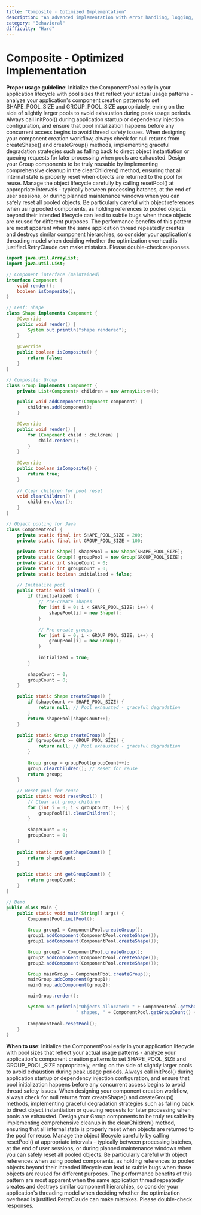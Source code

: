 ```yaml
---
title: "Composite - Optimized Implementation"
description: "An advanced implementation with error handling, logging, and performance optimizations."
category: "Behavioral"
difficulty: "Hard"
---
```


# Composite - Optimized Implementation

**Proper usage guideline**: Initialize the ComponentPool early in your application lifecycle with pool sizes that reflect your actual usage patterns - analyze your application's component creation patterns to set SHAPE_POOL_SIZE and GROUP_POOL_SIZE appropriately, erring on the side of slightly larger pools to avoid exhaustion during peak usage periods. Always call initPool() during application startup or dependency injection configuration, and ensure that pool initialization happens before any concurrent access begins to avoid thread safety issues. When designing your component creation workflow, always check for null returns from createShape() and createGroup() methods, implementing graceful degradation strategies such as falling back to direct object instantiation or queuing requests for later processing when pools are exhausted. Design your Group components to be truly reusable by implementing comprehensive cleanup in the clearChildren() method, ensuring that all internal state is properly reset when objects are returned to the pool for reuse. Manage the object lifecycle carefully by calling resetPool() at appropriate intervals - typically between processing batches, at the end of user sessions, or during planned maintenance windows when you can safely reset all pooled objects. Be particularly careful with object references when using pooled components, as holding references to pooled objects beyond their intended lifecycle can lead to subtle bugs when those objects are reused for different purposes. The performance benefits of this pattern are most apparent when the same application thread repeatedly creates and destroys similar component hierarchies, so consider your application's threading model when deciding whether the optimization overhead is justified.RetryClaude can make mistakes. Please double-check responses.

```java
import java.util.ArrayList;
import java.util.List;

// Component interface (maintained)
interface Component {
    void render();
    boolean isComposite();
}

// Leaf: Shape
class Shape implements Component {
    @Override
    public void render() {
        System.out.println("shape rendered");
    }
    
    @Override
    public boolean isComposite() {
        return false;
    }
}

// Composite: Group
class Group implements Component {
    private List<Component> children = new ArrayList<>();

    public void addComponent(Component component) {
        children.add(component);
    }

    @Override
    public void render() {
        for (Component child : children) {
            child.render();
        }
    }
    
    @Override
    public boolean isComposite() {
        return true;
    }
    
    // Clear children for pool reset
    void clearChildren() {
        children.clear();
    }
}

// Object pooling for Java
class ComponentPool {
    private static final int SHAPE_POOL_SIZE = 200;
    private static final int GROUP_POOL_SIZE = 100;
    
    private static Shape[] shapePool = new Shape[SHAPE_POOL_SIZE];
    private static Group[] groupPool = new Group[GROUP_POOL_SIZE];
    private static int shapeCount = 0;
    private static int groupCount = 0;
    private static boolean initialized = false;

    // Initialize pool
    public static void initPool() {
        if (!initialized) {
            // Pre-create shapes
            for (int i = 0; i < SHAPE_POOL_SIZE; i++) {
                shapePool[i] = new Shape();
            }
            
            // Pre-create groups
            for (int i = 0; i < GROUP_POOL_SIZE; i++) {
                groupPool[i] = new Group();
            }
            
            initialized = true;
        }
        
        shapeCount = 0;
        groupCount = 0;
    }

    public static Shape createShape() {
        if (shapeCount >= SHAPE_POOL_SIZE) {
            return null; // Pool exhausted - graceful degradation
        }
        return shapePool[shapeCount++];
    }

    public static Group createGroup() {
        if (groupCount >= GROUP_POOL_SIZE) {
            return null; // Pool exhausted - graceful degradation
        }
        
        Group group = groupPool[groupCount++];
        group.clearChildren(); // Reset for reuse
        return group;
    }
    
    // Reset pool for reuse
    public static void resetPool() {
        // Clear all group children
        for (int i = 0; i < groupCount; i++) {
            groupPool[i].clearChildren();
        }
        
        shapeCount = 0;
        groupCount = 0;
    }
    
    public static int getShapeCount() {
        return shapeCount;
    }
    
    public static int getGroupCount() {
        return groupCount;
    }
}

// Demo
public class Main {
    public static void main(String[] args) {
        ComponentPool.initPool();
        
        Group group1 = ComponentPool.createGroup();
        group1.addComponent(ComponentPool.createShape());
        group1.addComponent(ComponentPool.createShape());

        Group group2 = ComponentPool.createGroup();
        group2.addComponent(ComponentPool.createShape());
        group2.addComponent(ComponentPool.createShape());

        Group mainGroup = ComponentPool.createGroup();
        mainGroup.addComponent(group1);
        mainGroup.addComponent(group2);

        mainGroup.render();

        System.out.println("Objects allocated: " + ComponentPool.getShapeCount() + 
                          " shapes, " + ComponentPool.getGroupCount() + " groups");
        
        ComponentPool.resetPool();
    }
}


```


**When to use**: Initialize the ComponentPool early in your application lifecycle with pool sizes that reflect your actual usage patterns - analyze your application's component creation patterns to set SHAPE_POOL_SIZE and GROUP_POOL_SIZE appropriately, erring on the side of slightly larger pools to avoid exhaustion during peak usage periods. Always call initPool() during application startup or dependency injection configuration, and ensure that pool initialization happens before any concurrent access begins to avoid thread safety issues. When designing your component creation workflow, always check for null returns from createShape() and createGroup() methods, implementing graceful degradation strategies such as falling back to direct object instantiation or queuing requests for later processing when pools are exhausted. Design your Group components to be truly reusable by implementing comprehensive cleanup in the clearChildren() method, ensuring that all internal state is properly reset when objects are returned to the pool for reuse. Manage the object lifecycle carefully by calling resetPool() at appropriate intervals - typically between processing batches, at the end of user sessions, or during planned maintenance windows when you can safely reset all pooled objects. Be particularly careful with object references when using pooled components, as holding references to pooled objects beyond their intended lifecycle can lead to subtle bugs when those objects are reused for different purposes. The performance benefits of this pattern are most apparent when the same application thread repeatedly creates and destroys similar component hierarchies, so consider your application's threading model when deciding whether the optimization overhead is justified.RetryClaude can make mistakes. Please double-check responses.